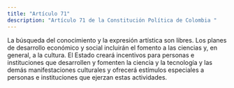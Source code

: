 ```yaml
---
title: "Artículo 71"
description: "Artículo 71 de la Constitución Política de Colombia "
---
```

La búsqueda del conocimiento y
la expresión artística son libres. Los planes de desarrollo económico y social incluirán el fomento a
las ciencias y, en general, a la cultura. El Estado
creará incentivos para personas e instituciones que
desarrollen y fomenten la ciencia y la tecnología y
las demás manifestaciones culturales y ofrecerá
estímulos especiales a personas e instituciones
que ejerzan estas actividades.